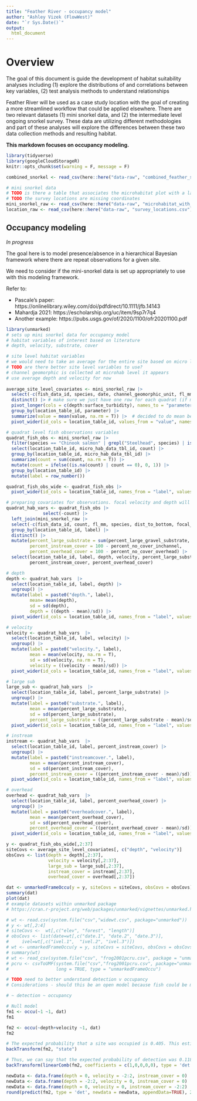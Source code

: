 ```yaml
---
title: "Feather River - occupancy model"
author: "Ashley Vizek (FlowWest)"
date: "`r Sys.Date()`"
output: 
  html_document
---
```


# Overview

The goal of this document is guide the development of habitat suitability analyses including (1) explore the distributions of and correlations between key variables, (2) test analysis methods to understand relationships

Feather River will be used as a case study location with the goal of creating a more streamlined workflow that could be applied elsewhere. There are two relevant datasets (1) mini snorkel data, and (2) the intermediate level ongoing snorkel survey. These data are utilizing different methodologies and part of these analyses will explore the differences between these two data collection methods and resulting habitat.

**This markdown focuses on occupancy modeling.**

```r
library(tidyverse)
library(googleCloudStorageR)
knitr::opts_chunk$set(warning = F, message = F)

combined_snorkel <- read_csv(here::here("data-raw", "combined_feather_snorkel_data.csv"))

# mini snorkel data
# TODO is there a table that associates the microhabitat plot with a lat/long?
# TODO the survey locations are missing coordinates
mini_snorkel_raw <- read_csv(here::here("data-raw", "microhabitat_with_fish_observations.csv"))
location_raw <- read_csv(here::here("data-raw", "survey_locations.csv"))
```

## Occupancy modeling

*In progress*

The goal here is to model presence/absence in a hierarchical Bayesian framework where there are repeat observations for a given site.

We need to consider if the mini-snorkel data is set up appropriately to use with this modeling framework.

Refer to: 

- Pascale's paper: https://onlinelibrary.wiley.com/doi/pdfdirect/10.1111/jfb.14143
- Mahardja 2021: https://escholarship.org/uc/item/9sp7r7q4 
- Another example: https://pubs.usgs.gov/of/2020/1100/ofr20201100.pdf

```r
library(unmarked)
# sets up mini snorkel data for occupancy model
# habitat variables of interest based on literature
# depth, velocity, substrate, cover

# site level habitat variables
# we would need to take an average for the entire site based on micro level information
# TODO are there better site level variables to use?
# channel geomorphic is collected at microhab level it appears
# use average depth and velocity for now
 
average_site_level_covariates <- mini_snorkel_raw |> 
  select(-c(fish_data_id, species, date, channel_geomorphic_unit, fl_mm, count, dist_to_bottom, focal_velocity)) |> 
  distinct() |> # make sure we just have one row for each quadrat (if multiple types of fish/fl observed would be repeat rows)
  pivot_longer(cols = c(depth:surface_turbidity), names_to = "parameter", values_to = "value") |> 
  group_by(location_table_id, parameter) |> 
  summarize(value = mean(value, na.rm = T)) |>  # decided to do mean because there are a lot of zeros
  pivot_wider(id_cols = location_table_id, values_from = "value", names_from = "parameter")

# quadrat level fish observations variables
quadrat_fish_obs <- mini_snorkel_raw |> 
  filter(species == "Chinook salmon" | grepl("Steelhead", species) | is.na(species)) |> 
  select(location_table_id, micro_hab_data_tbl_id, count) |> 
  group_by(location_table_id, micro_hab_data_tbl_id) |> 
  summarize(count = sum(count, na.rm = T)) |> 
  mutate(count = ifelse((is.na(count) | count == 0), 0, 1)) |> 
  group_by(location_table_id) |> 
  mutate(label = row_number()) 

quadrat_fish_obs_wide <- quadrat_fish_obs |> 
  pivot_wider(id_cols = location_table_id, names_from = "label", values_from = "count")

# preparing covariates for observations. focal velocity and depth will vary by species obs. we can take the average or we can use the depth and velocity associated with the quadrat
quadrat_hab_vars <- quadrat_fish_obs |> 
              select(-count) |> 
  left_join(mini_snorkel_raw |> 
  select(-c(fish_data_id, count, fl_mm, species, dist_to_bottom, focal_velocity, channel_geomorphic_unit, date))) |> 
  group_by(location_table_id, label) |> 
  distinct() |> 
  mutate(percent_large_substrate = sum(percent_large_gravel_substrate, percent_cobble_substrate, percent_boulder_substrate),
         percent_instream_cover = 100 - percent_no_cover_inchannel,
         percent_overhead_cover = 100 - percent_no_cover_overhead) |> 
  select(location_table_id, label, depth, velocity, percent_large_substrate,
         percent_instream_cover, percent_overhead_cover)

# depth
depth <- quadrat_hab_vars  |> 
  select(location_table_id, label, depth) |> 
  ungroup() |> 
  mutate(label = paste0("depth.", label),
         mean= mean(depth),
         sd = sd(depth),
         depth = ((depth - mean)/sd)) |> 
  pivot_wider(id_cols = location_table_id, names_from = "label", values_from = "depth")

# velocity
velocity <- quadrat_hab_vars  |> 
  select(location_table_id, label, velocity) |> 
  ungroup() |> 
  mutate(label = paste0("velocity.", label),
         mean = mean(velocity, na.rm = T),
         sd = sd(velocity, na.rm = T),
         velocity = ((velocity - mean)/sd)) |> 
  pivot_wider(id_cols = location_table_id, names_from = "label", values_from = "velocity")

# large sub
large_sub <- quadrat_hab_vars  |> 
  select(location_table_id, label, percent_large_substrate) |> 
  ungroup() |> 
  mutate(label = paste0("substrate.", label),
         mean = mean(percent_large_substrate),
         sd = sd(percent_large_substrate),
         percent_large_substrate = ((percent_large_substrate - mean)/sd)) |> 
  pivot_wider(id_cols = location_table_id, names_from = "label", values_from = "percent_large_substrate")

# instream
instream <- quadrat_hab_vars  |> 
  select(location_table_id, label, percent_instream_cover) |> 
  ungroup() |> 
  mutate(label = paste0("instreamcover.", label),
         mean = mean(percent_instream_cover),
         sd = sd(percent_instream_cover),
         percent_instream_cover = ((percent_instream_cover - mean)/sd)) |> 
  pivot_wider(id_cols = location_table_id, names_from = "label", values_from = "percent_instream_cover")

# overhead
overhead <- quadrat_hab_vars  |> 
  select(location_table_id, label, percent_overhead_cover) |> 
  ungroup() |> 
  mutate(label = paste0("overheadcover.", label),
         mean = mean(percent_overhead_cover),
         sd = sd(percent_overhead_cover),
         percent_overhead_cover = ((percent_overhead_cover - mean)/sd)) |> 
  pivot_wider(id_cols = location_table_id, names_from = "label", values_from = "percent_overhead_cover")

y <- quadrat_fish_obs_wide[,2:37]
siteCovs <- average_site_level_covariates[, c("depth", "velocity")]
obsCovs <- list(depth = depth[,2:37],
                velocity = velocity[,2:37],
                large_sub = large_sub[,2:37],
                instream_cover = instream[,2:37],
                overhead_cover = overhead[,2:37])

dat <- unmarkedFrameOccu(y = y, siteCovs = siteCovs, obsCovs = obsCovs)
summary(dat)
plot(dat)
# example datasets within unmarked package
# https://cran.r-project.org/web/packages/unmarked/vignettes/unmarked.html

# wt <- read.csv(system.file("csv","widewt.csv", package="unmarked"))
# y <- wt[,2:4]
# siteCovs <-  wt[,c("elev", "forest", "length")]
# obsCovs <- list(date=wt[,c("date.1", "date.2", "date.3")],
#     ivel=wt[,c("ivel.1",  "ivel.2", "ivel.3")])
# wt <- unmarkedFrameOccu(y = y, siteCovs = siteCovs, obsCovs = obsCovs)
# summary(wt)
# wt <- read_csv(system.file("csv", "frog2001pcru.csv", package = "unmarked"))
# pcru <- csvToUMF(system.file("csv","frog2001pcru.csv", package="unmarked"),
#                  long = TRUE, type = "unmarkedFrameOccu")
```

```r
# TODO need to better understand detection v occupancy
# Considerations - should this be an open model because fish could be migrating downstream

# ~ detection ~ occupancy

# Null model
fm1 <- occu(~1 ~1, dat)
fm1

fm2 <- occu(~depth+velocity ~1, dat)
fm2

# The expected probability that a site was occupied is 0.405. This estimate applies to the hypothetical population of all possible sites, not the sites found in our sample. For a good discussion of population-level vs finite-sample inference, see Royle and Dorazio (2008) page 117. Note also that finite-sample quantities can be computed in unmarked using empirical Bayes methods as demonstrated at the end of this document.
backTransform(fm2, "state")

# Thus, we can say that the expected probability of detection was 0.118 when depth, velocity, and instream cover are fixed at their mean value. 
backTransform(linearComb(fm2, coefficients = c(1,0,0,0,0), type = 'det'))

newData <- data.frame(depth = 0, velocity = -2:2, instream_cover = 0)
newData <- data.frame(depth = -2:2, velocity = 0, instream_cover = 0)
newData <- data.frame(depth = 0, velocity = 0, instream_cover = -2:2)
round(predict(fm2, type = 'det', newdata = newData, appendData=TRUE), 2)
```
